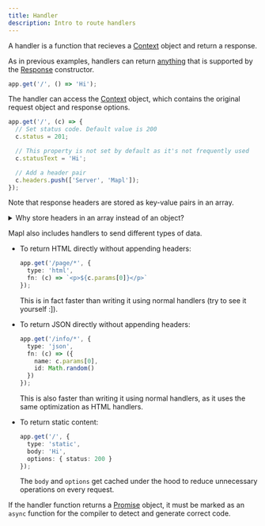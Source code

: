 ```yaml
---
title: Handler
description: Intro to route handlers
---
```


A handler is a function that recieves a [Context](/api/context) object and return a response.

As in previous examples, handlers can return [anything](https://developer.mozilla.org/en-US/docs/Web/API/Response/Response#body)
that is supported by the [Response](https://developer.mozilla.org/en-US/docs/Web/API/Response) constructor.
```ts
app.get('/', () => 'Hi');
```

The handler can access the [Context](/api/context) object, which contains the original request object and response options.
```ts
app.get('/', (c) => {
  // Set status code. Default value is 200
  c.status = 201;

  // This property is not set by default as it's not frequently used
  c.statusText = 'Hi';

  // Add a header pair
  c.headers.push(['Server', 'Mapl']);
});
```

Note that response headers are stored as key-value pairs in an array.

<details>
<summary>Why store headers in an array instead of an object?</summary>

To have multiple header values, the headers need to be appended later to the
[Headers](https://developer.mozilla.org/en-US/docs/Web/API/Headers) object of the final [Response](https://developer.mozilla.org/en-US/docs/Web/API/Response),
which is much slower than arrays and objects as [Headers](https://developer.mozilla.org/en-US/docs/Web/API/Headers) has to do additional
operations to normalize the header key and value **on insertion**.

Furthermore, JS engines often create internal structures for optimizing property accesses, which leads to more memory being used compared to arrays.

</details>

Mapl also includes handlers to send different types of data.

- To return HTML directly without appending headers:
    ```ts
    app.get('/page/*', {
      type: 'html',
      fn: (c) => `<p>${c.params[0]}</p>`
    });
    ```

    This is in fact faster than writing it using normal handlers (try to see it yourself :]).

- To return JSON directly without appending headers:
    ```ts
    app.get('/info/*', {
      type: 'json',
      fn: (c) => ({
        name: c.params[0],
        id: Math.random()
      })
    });
    ```

    This is also faster than writing it using normal handlers, as it uses the same optimization as HTML handlers.

- To return static content:
    ```ts
    app.get('/', {
      type: 'static',
      body: 'Hi',
      options: { status: 200 }
    });
    ```

    The `body` and `options` get cached under the hood to reduce unnecessary operations on every request.

If the handler function returns a [Promise](https://developer.mozilla.org/en-US/docs/Web/JavaScript/Reference/Global_Objects/Promise) object,
it must be marked as an `async` function for the compiler to detect and generate correct code.
